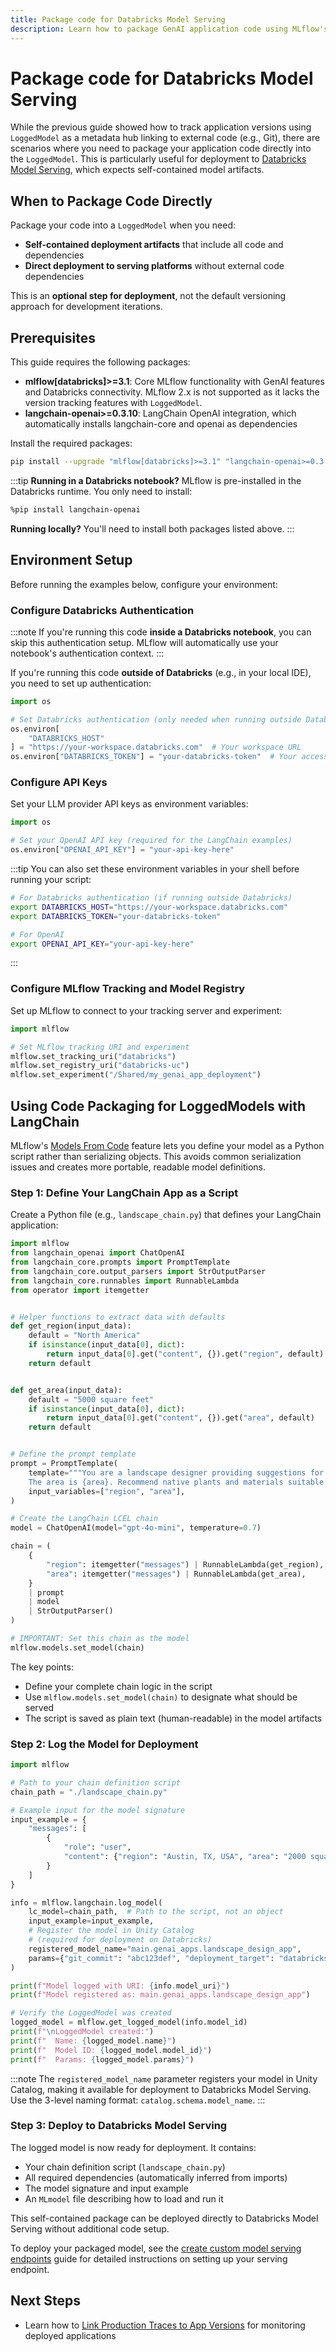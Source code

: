 ```yaml
---
title: Package code for Databricks Model Serving
description: Learn how to package GenAI application code using MLflow's Models From Code feature for deployment to Databricks Model Serving.
---
```


# Package code for Databricks Model Serving

While the previous guide showed how to track application versions using `LoggedModel` as a metadata hub linking to external code (e.g., Git), there are scenarios where you need to package your application code directly into the `LoggedModel`. This is particularly useful for deployment to [Databricks Model Serving](https://docs.databricks.com/aws/en/machine-learning/model-serving/create-manage-serving-endpoints), which expects self-contained model artifacts.

## When to Package Code Directly

Package your code into a `LoggedModel` when you need:

- **Self-contained deployment artifacts** that include all code and dependencies
- **Direct deployment to serving platforms** without external code dependencies

This is an **optional step for deployment**, not the default versioning approach for development iterations.

## Prerequisites

This guide requires the following packages:

- **mlflow[databricks]>=3.1**: Core MLflow functionality with GenAI features and Databricks connectivity. MLflow 2.x is not supported as it lacks the version tracking features with `LoggedModel`.
- **langchain-openai>=0.3.10**: LangChain OpenAI integration, which automatically installs langchain-core and openai as dependencies

Install the required packages:

```bash
pip install --upgrade "mlflow[databricks]>=3.1" "langchain-openai>=0.3.10"
```

:::tip
**Running in a Databricks notebook?** MLflow is pre-installed in the Databricks runtime. You only need to install:

```bash
%pip install langchain-openai
```

**Running locally?** You'll need to install both packages listed above.
:::

## Environment Setup

Before running the examples below, configure your environment:

### Configure Databricks Authentication

:::note
If you're running this code **inside a Databricks notebook**, you can skip this authentication setup. MLflow will automatically use your notebook's authentication context.
:::

If you're running this code **outside of Databricks** (e.g., in your local IDE), you need to set up authentication:

```python
import os

# Set Databricks authentication (only needed when running outside Databricks)
os.environ[
    "DATABRICKS_HOST"
] = "https://your-workspace.databricks.com"  # Your workspace URL
os.environ["DATABRICKS_TOKEN"] = "your-databricks-token"  # Your access token
```

### Configure API Keys

Set your LLM provider API keys as environment variables:

```python
import os

# Set your OpenAI API key (required for the LangChain examples)
os.environ["OPENAI_API_KEY"] = "your-api-key-here"
```

:::tip
You can also set these environment variables in your shell before running your script:

```bash
# For Databricks authentication (if running outside Databricks)
export DATABRICKS_HOST="https://your-workspace.databricks.com"
export DATABRICKS_TOKEN="your-databricks-token"

# For OpenAI
export OPENAI_API_KEY="your-api-key-here"
```

:::

### Configure MLflow Tracking and Model Registry

Set up MLflow to connect to your tracking server and experiment:

```python
import mlflow

# Set MLflow tracking URI and experiment
mlflow.set_tracking_uri("databricks")
mlflow.set_registry_uri("databricks-uc")
mlflow.set_experiment("/Shared/my_genai_app_deployment")
```

## Using Code Packaging for LoggedModels with LangChain

MLflow's [Models From Code](/ml/model/models-from-code) feature lets you define your model as a Python script rather than serializing objects. This avoids common serialization issues and creates more portable, readable model definitions.

### Step 1: Define Your LangChain App as a Script

Create a Python file (e.g., `landscape_chain.py`) that defines your LangChain application:

```python
import mlflow
from langchain_openai import ChatOpenAI
from langchain_core.prompts import PromptTemplate
from langchain_core.output_parsers import StrOutputParser
from langchain_core.runnables import RunnableLambda
from operator import itemgetter


# Helper functions to extract data with defaults
def get_region(input_data):
    default = "North America"
    if isinstance(input_data[0], dict):
        return input_data[0].get("content", {}).get("region", default)
    return default


def get_area(input_data):
    default = "5000 square feet"
    if isinstance(input_data[0], dict):
        return input_data[0].get("content", {}).get("area", default)
    return default


# Define the prompt template
prompt = PromptTemplate(
    template="""You are a landscape designer providing suggestions for a {region} property.
    The area is {area}. Recommend native plants and materials suitable for the region.""",
    input_variables=["region", "area"],
)

# Create the LangChain LCEL chain
model = ChatOpenAI(model="gpt-4o-mini", temperature=0.7)

chain = (
    {
        "region": itemgetter("messages") | RunnableLambda(get_region),
        "area": itemgetter("messages") | RunnableLambda(get_area),
    }
    | prompt
    | model
    | StrOutputParser()
)

# IMPORTANT: Set this chain as the model
mlflow.models.set_model(chain)
```

The key points:

- Define your complete chain logic in the script
- Use `mlflow.models.set_model(chain)` to designate what should be served
- The script is saved as plain text (human-readable) in the model artifacts

### Step 2: Log the Model for Deployment

```python
import mlflow

# Path to your chain definition script
chain_path = "./landscape_chain.py"

# Example input for the model signature
input_example = {
    "messages": [
        {
            "role": "user",
            "content": {"region": "Austin, TX, USA", "area": "2000 square feet"},
        }
    ]
}

info = mlflow.langchain.log_model(
    lc_model=chain_path,  # Path to the script, not an object
    input_example=input_example,
    # Register the model in Unity Catalog
    # (required for deployment on Databricks)
    registered_model_name="main.genai_apps.landscape_design_app",
    params={"git_commit": "abc123def", "deployment_target": "databricks-model-serving"},
)

print(f"Model logged with URI: {info.model_uri}")
print(f"Model registered as: main.genai_apps.landscape_design_app")

# Verify the LoggedModel was created
logged_model = mlflow.get_logged_model(info.model_id)
print(f"\nLoggedModel created:")
print(f"  Name: {logged_model.name}")
print(f"  Model ID: {logged_model.model_id}")
print(f"  Params: {logged_model.params}")
```

:::note
The `registered_model_name` parameter registers your model in Unity Catalog, making it available for deployment to Databricks Model Serving. Use the 3-level naming format: `catalog.schema.model_name`.
:::

### Step 3: Deploy to Databricks Model Serving

The logged model is now ready for deployment. It contains:

- Your chain definition script (`landscape_chain.py`)
- All required dependencies (automatically inferred from imports)
- The model signature and input example
- An `MLmodel` file describing how to load and run it

This self-contained package can be deployed directly to Databricks Model Serving without additional code setup.

To deploy your packaged model, see the [create custom model serving endpoints](/genai/serving/custom-apps) guide for detailed instructions on setting up your serving endpoint.

## Next Steps

- Learn how to [Link Production Traces to App Versions](/genai/prompt-version-mgmt/version-tracking/link-production-traces-to-app-versions) for monitoring deployed applications
